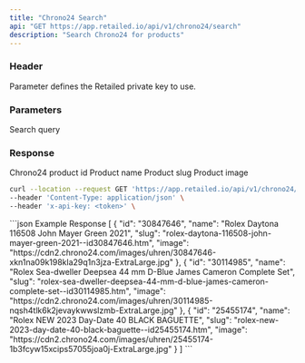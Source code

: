 ```yaml
---
title: "Chrono24 Search"
api: "GET https://app.retailed.io/api/v1/chrono24/search"
description: "Search Chrono24 for products"
---
```


### Header

<ParamField header="x-api-key" type="string" required={true}>
    Parameter defines the Retailed private key to use.
</ParamField>

### Parameters

<ParamField query="query" type="string" optional={false} placeholder="Rolex">
    Search query
</ParamField>

### Response

<ResponseField name="object" type="Search Object">
    <Expandable title="properties" defaultOpen={true}>
        <ResponseField name="id" type="string">
            Chrono24 product id
        </ResponseField>
        <ResponseField name="name" type="string">
            Product name
        </ResponseField>
        <ResponseField name="slug" type="string">
            Product slug
        </ResponseField>
        <ResponseField name="image" type="string">
            Product image
        </ResponseField>
    </Expandable>
</ResponseField>

<RequestExample>

```bash Example Request
curl --location --request GET 'https://app.retailed.io/api/v1/chrono24/search?query=Rolex' \
--header 'Content-Type: application/json' \
--header 'x-api-key: <token>' \
```

</RequestExample>

<ResponseExample>
```json Example Response
[
    {
        "id": "30847646",
        "name": "Rolex Daytona 116508 John Mayer Green 2021",
        "slug": "rolex-daytona-116508-john-mayer-green-2021--id30847646.htm",
        "image": "https://cdn2.chrono24.com/images/uhren/30847646-xkn1na09k198kla29q1n3jza-ExtraLarge.jpg"
    },
    {
        "id": "30114985",
        "name": "Rolex Sea-dweller Deepsea 44 mm D-Blue James Cameron Complete Set",
        "slug": "rolex-sea-dweller-deepsea-44-mm-d-blue-james-cameron-complete-set--id30114985.htm",
        "image": "https://cdn2.chrono24.com/images/uhren/30114985-nqsh4tlk6k2jevaykwwslzmb-ExtraLarge.jpg"
    },
    {
        "id": "25455174",
        "name": "Rolex NEW 2023 Day-Date 40 BLACK BAGUETTE",
        "slug": "rolex-new-2023-day-date-40-black-baguette--id25455174.htm",
        "image": "https://cdn2.chrono24.com/images/uhren/25455174-1b3fcyw15xcips57055joa0j-ExtraLarge.jpg"
    }
]
```
</ResponseExample>
